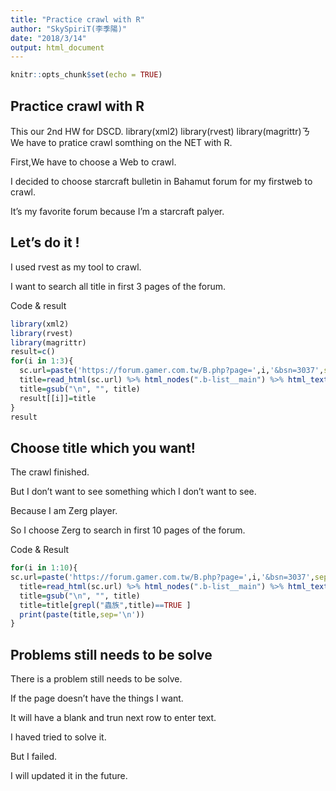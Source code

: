 ```yaml
---
title: "Practice crawl with R"
author: "SkySpiriT(李季陽)"
date: "2018/3/14"
output: html_document
---
```


```r
knitr::opts_chunk$set(echo = TRUE)
```

## Practice crawl with R

This our 2nd HW for DSCD.
library(xml2)
library(rvest)
library(magrittr)ㄋ
We have to pratice crawl somthing on the NET with R.

First,We have to choose a Web to crawl.

I decided to choose starcraft bulletin in Bahamut forum for my firstweb to crawl.

It's my favorite forum because I'm a starcraft palyer.

## Let's do it !

I used rvest as my tool to crawl.

I want to search all title in first 3 pages of the forum.

Code & result
```r
library(xml2)
library(rvest)
library(magrittr)
result=c()
for(i in 1:3){
  sc.url=paste('https://forum.gamer.com.tw/B.php?page=',i,'&bsn=3037',sep='')
  title=read_html(sc.url) %>% html_nodes(".b-list__main") %>% html_text()
  title=gsub("\n", "", title)
  result[[i]]=title
}
result
```

## Choose title which you want!
The crawl finished.

But I don't want to see something which I don't want to see.

Because I am Zerg player.

So I choose Zerg to search in first 10 pages of the forum.

Code & Result
```r
for(i in 1:10){
sc.url=paste('https://forum.gamer.com.tw/B.php?page=',i,'&bsn=3037',sep='')
  title=read_html(sc.url) %>% html_nodes(".b-list__main") %>% html_text()
  title=gsub("\n", "", title)
  title=title[grepl("蟲族",title)==TRUE ]
  print(paste(title,sep='\n'))
}
```
## Problems still needs to be solve
There is a problem still needs to be solve.

If the page doesn't have the things I want.

It will have a blank and trun next row to enter text.

I haved tried to solve it.

But I failed.

I will updated it in the future.

